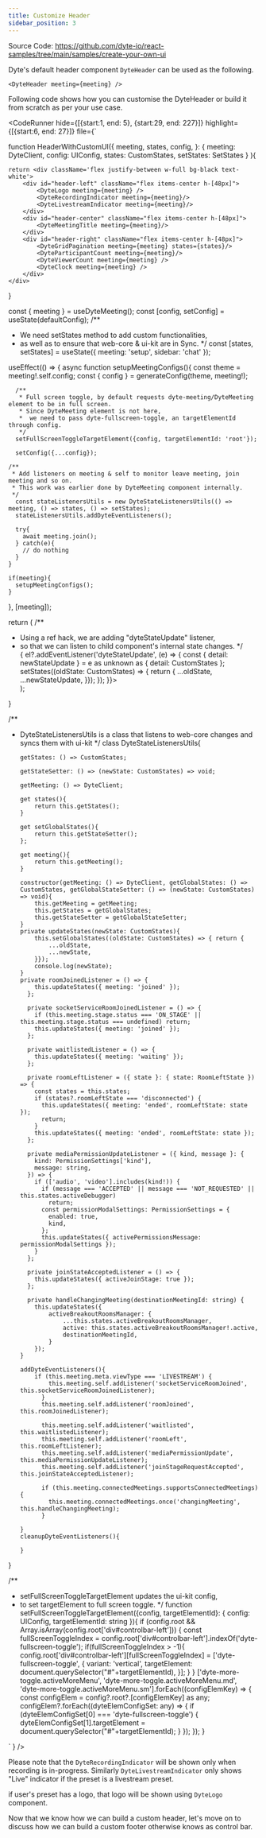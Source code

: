 ```yaml
---
title: Customize Header
sidebar_position: 3
---
```


Source Code: https://github.com/dyte-io/react-samples/tree/main/samples/create-your-own-ui

Dyte's default header component `DyteHeader` can be used as the following.

```tsx
<DyteHeader meeting={meeting} />
```

Following code shows how you can customise the DyteHeader or build it from scratch as per your use case.


<CodeRunner 
hide={[{start:1, end: 5}, {start:29, end: 227}]}
highlight={[{start:6, end: 27}]}
file={`

function HeaderWithCustomUI({
meeting, states, config,
}: { meeting: DyteClient, config: UIConfig, states: CustomStates, setStates: SetStates }
){

    return <div className='flex justify-between w-full bg-black text-white'>
        <div id="header-left" className="flex items-center h-[48px]">
            <DyteLogo meeting={meeting} />
            <DyteRecordingIndicator meeting={meeting}/>
            <DyteLivestreamIndicator meeting={meeting}/>
        </div>
        <div id="header-center" className="flex items-center h-[48px]">
            <DyteMeetingTitle meeting={meeting}/>
        </div>
        <div id="header-right" className="flex items-center h-[48px]">
            <DyteGridPagination meeting={meeting} states={states}/>
            <DyteParticipantCount meeting={meeting}/>
            <DyteViewerCount meeting={meeting} />
            <DyteClock meeting={meeting} />
        </div>
    </div>

}

  const { meeting } = useDyteMeeting();
  const [config, setConfig] = useState(defaultConfig);
  /**
  * We need setStates method to add custom functionalities,
  * as well as to ensure that web-core & ui-kit are in Sync.
  */
  const [states, setStates] = useState<CustomStates>({
    meeting: 'setup',
    sidebar: 'chat'
  });

useEffect(() => {
async function setupMeetingConfigs(){
const theme = meeting!.self.config;
const { config } = generateConfig(theme, meeting!);

      /**
       * Full screen toggle, by default requests dyte-meeting/DyteMeeting element to be in full screen.
       * Since DyteMeeting element is not here,
       *  we need to pass dyte-fullscreen-toggle, an targetElementId through config.
       */
      setFullScreenToggleTargetElement({config, targetElementId: 'root'});

      setConfig({...config});

    /**
     * Add listeners on meeting & self to monitor leave meeting, join meeting and so on.
     * This work was earlier done by DyteMeeting component internally.
     */
      const stateListenersUtils = new DyteStateListenersUtils(() => meeting, () => states, () => setStates);
      stateListenersUtils.addDyteEventListeners();

      try{
        await meeting.join();
      } catch(e){
        // do nothing
      }
    }

    if(meeting){
      setupMeetingConfigs();
    }

}, [meeting]);

return (
/\*\*

- Using a ref hack, we are adding "dyteStateUpdate" listener,
- so that we can listen to child component's internal state changes.
  \*/
  <div className="flex w-full h-full bg-black text-white" ref={(el) => {
  el?.addEventListener('dyteStateUpdate', (e) => {
  const { detail: newStateUpdate } = e as unknown as { detail: CustomStates };
  setStates((oldState: CustomStates) => { return {
  ...oldState,
  ...newStateUpdate,
  }});
  });
  }}>
  <HeaderWithCustomUI meeting={meeting} config={config} states={states} setStates={setStates} />
  </div>
  );

}

/\*\*

- DyteStateListenersUtils is a class that listens to web-core changes and syncs them with ui-kit
  \*/
  class DyteStateListenersUtils{

      getStates: () => CustomStates;

      getStateSetter: () => (newState: CustomStates) => void;

      getMeeting: () => DyteClient;

      get states(){
          return this.getStates();
      }

      get setGlobalStates(){
          return this.getStateSetter();
      };

      get meeting(){
          return this.getMeeting();
      }

      constructor(getMeeting: () => DyteClient, getGlobalStates: () => CustomStates, getGlobalStateSetter: () => (newState: CustomStates) => void){
          this.getMeeting = getMeeting;
          this.getStates = getGlobalStates;
          this.getStateSetter = getGlobalStateSetter;
      }
      private updateStates(newState: CustomStates){
          this.setGlobalStates((oldState: CustomStates) => { return {
              ...oldState,
              ...newState,
          }});
          console.log(newState);
      }
      private roomJoinedListener = () => {
          this.updateStates({ meeting: 'joined' });
        };

        private socketServiceRoomJoinedListener = () => {
          if (this.meeting.stage.status === 'ON_STAGE' || this.meeting.stage.status === undefined) return;
          this.updateStates({ meeting: 'joined' });
        };

        private waitlistedListener = () => {
          this.updateStates({ meeting: 'waiting' });
        };

        private roomLeftListener = ({ state }: { state: RoomLeftState }) => {
          const states = this.states;
          if (states?.roomLeftState === 'disconnected') {
            this.updateStates({ meeting: 'ended', roomLeftState: state });
            return;
          }
          this.updateStates({ meeting: 'ended', roomLeftState: state });
        };

        private mediaPermissionUpdateListener = ({ kind, message }: {
          kind: PermissionSettings['kind'],
          message: string,
        }) => {
          if (['audio', 'video'].includes(kind!)) {
            if (message === 'ACCEPTED' || message === 'NOT_REQUESTED' || this.states.activeDebugger)
              return;
            const permissionModalSettings: PermissionSettings = {
              enabled: true,
              kind,
            };
            this.updateStates({ activePermissionsMessage: permissionModalSettings });
          }
        };

        private joinStateAcceptedListener = () => {
          this.updateStates({ activeJoinStage: true });
        };

        private handleChangingMeeting(destinationMeetingId: string) {
          this.updateStates({
              activeBreakoutRoomsManager: {
                  ...this.states.activeBreakoutRoomsManager,
                  active: this.states.activeBreakoutRoomsManager!.active,
                  destinationMeetingId,
              }
          });
      }

      addDyteEventListeners(){
          if (this.meeting.meta.viewType === 'LIVESTREAM') {
              this.meeting.self.addListener('socketServiceRoomJoined', this.socketServiceRoomJoinedListener);
            }
            this.meeting.self.addListener('roomJoined', this.roomJoinedListener);

            this.meeting.self.addListener('waitlisted', this.waitlistedListener);
            this.meeting.self.addListener('roomLeft', this.roomLeftListener);
            this.meeting.self.addListener('mediaPermissionUpdate', this.mediaPermissionUpdateListener);
            this.meeting.self.addListener('joinStageRequestAccepted', this.joinStateAcceptedListener);

            if (this.meeting.connectedMeetings.supportsConnectedMeetings) {
              this.meeting.connectedMeetings.once('changingMeeting', this.handleChangingMeeting);
            }

      }
      cleanupDyteEventListeners(){

      }

}

/\*\*

- setFullScreenToggleTargetElement updates the ui-kit config,
- to set targetElement to full screen toggle.
  \*/
  function setFullScreenToggleTargetElement({config, targetElementId}: { config: UIConfig, targetElementId: string }){
  if (config.root && Array.isArray(config.root['div#controlbar-left'])) {
  const fullScreenToggleIndex = config.root['div#controlbar-left'].indexOf('dyte-fullscreen-toggle');
  if(fullScreenToggleIndex > -1){
  config.root['div#controlbar-left'][fullScreenToggleIndex] = ['dyte-fullscreen-toggle', {
  variant: 'vertical',
  targetElement: document.querySelector("#"+targetElementId),
  }];
  }
  }
  ['dyte-more-toggle.activeMoreMenu', 'dyte-more-toggle.activeMoreMenu.md', 'dyte-more-toggle.activeMoreMenu.sm'].forEach((configElemKey) => {
  const configElem = config?.root?.[configElemKey] as any;
  configElem?.forEach((dyteElemConfigSet: any) => {
  if (dyteElemConfigSet[0] === 'dyte-fullscreen-toggle') {
  dyteElemConfigSet[1].targetElement = document.querySelector("#"+targetElementId);
  }
  });
  });
  }

` } />

Please note that the `DyteRecordingIndicator` will be shown only when recording is in-progress. Similarly `DyteLivestreamIndicator` only shows "Live" indicator if the preset is a livestream preset.

if user's preset has a logo, that logo will be shown using `DyteLogo` component.

Now that we know how we can build a custom header, let's move on to discuss how we can build a custom footer otherwise knows as control bar.
